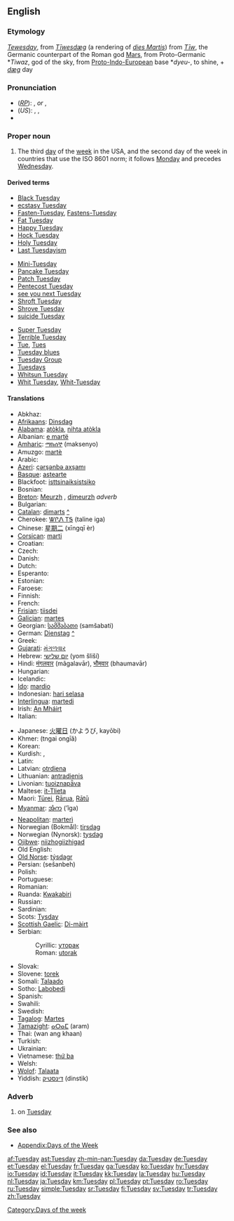 ==English==

===Etymology===
{{ME.}} ''[[Tewesday]]'', from {{OE.}} ''[[Tiwesdæg|Tīwesdæg]]'' (a rendering of {{L.}} ''[[dies Martis]]'') from ''[[w:Tiw|Tīw]]'', the Germanic counterpart of the Roman god [[Mars]], from Proto-Germanic *''Tiwaz'', god of the sky, from [[Proto-Indo-European]] base *''dyeu-'', to shine, + {{OE.}} ''[[dæg]]'' day

===Pronunciation===
*(''[[RP]]''): {{IPA|/ˈtjuːzdeɪ/}}, {{SAMPA|/"tju:zdeI/}} ''or'' {{IPA|/ˈtjuːzdɪ/}}, {{SAMPA|/"tju:zdI/}}
*(''US''): {{enPR|to͞ozʹdā}}, {{IPA|/ˈtuːzdeɪ/}}, {{SAMPA|/"tu:zdeI/}}
*{{audio|en-us-Tuesday.ogg|Audio (US)}}

===Proper noun===
{{en-proper noun|s}}

# The third [[day]] of the [[week]] in the USA, and the second day of the week in countries that use the ISO 8601 norm; it follows [[Monday]] and precedes [[Wednesday]].
<!--this is probably just an attributive use of the noun: #An appointment, person, or feeling associated with this day of the week.-->

====Derived terms====
{{top3}}
*[[Black Tuesday]]
*[[ecstasy Tuesday]]
*[[Fasten-Tuesday]], [[Fastens-Tuesday]]
*[[Fat Tuesday]]
*[[Happy Tuesday]]
*[[Hock Tuesday]]
*[[Holy Tuesday]]
*[[Last Tuesdayism]]
{{mid3}}
*[[Mini-Tuesday]]
*[[Pancake Tuesday]]
*[[Patch Tuesday]]
*[[Pentecost Tuesday]]
*[[see you next Tuesday]]<!--UK slang-->
*[[Shroft Tuesday]]
*[[Shrove Tuesday]]
*[[suicide Tuesday]]
{{mid3}}
*[[Super Tuesday]]
*[[w:Terrible Tuesday|Terrible Tuesday]]
*[[Tue]], [[Tues]]<!--abbreviation-->
*[[Tuesday blues]]
*[[Tuesday Group]]
*[[Tuesdays]]<!--adverb-->
*[[Whitsun Tuesday]]
*[[Whit Tuesday]], [[Whit-Tuesday]]
{{bottom}}

====Translations====
{{trans-top|day of the week}}
*Abkhaz: {{RUchar|[[аҩаш]]}} {{IPAchar|(aɥaš)}}
*[[Afrikaans]]: [[Dinsdag]]
*[[Alabama]]: [[atòkla]], [[nihta atòkla]]
*Albanian: [[e martë]]
*[[Amharic]]: [[ማክሰኞ]] (maksenyo)
*Amuzgo: [[martè]]
*Arabic: {{ARchar|[[الثلاثاء]]}} {{unicode|(aθ-θalaθá’)}}
*[[Azeri]]: [[çərşənbə axşamı]]
*[[Basque]]: [[astearte]]
*Blackfoot: [[isttsinaiksistsiko]]
* Bosnian: {{t+|bs|utorak|m}}
*[[Breton]]: [[Meurzh]] {{m}}, [[dimeurzh]] ''adverb''
* Bulgarian: {{t+|bg|вторник|m|tr=vtornik}}
*[[Catalan]]: [[dimarts]] {{m}} [[:ca:dimarts|^]]
*Cherokee: [[ᏔᎵᏁ ᎢᎦ]] (taline iga)
*Chinese: [[星期二]] (xīngqī èr)
*[[Corsican]]: [[marti]]
* Croatian: {{t+|hr|utorak|m}}
* Czech: {{t+|cs|úterý|n}}
* Danish: {{t+|da|tirsdag}}
* Dutch: {{t+|nl|dinsdag|m}}
* Esperanto: {{t+|eo|mardo|xs=Esperanto}}
* Estonian: {{t+|et|teisipäev}}
* Faroese: {{t+|fo|týsdagur|m|xs=Faroese}}
* Finnish: {{t+|fi|tiistai}}
* French: {{t+|fr|mardi|m}}
*[[Frisian]]: [[tiisdei]]
*[[Galician]]: [[martes]]
*Georgian: [[სამშაბათი]] (samšabati)
*German: [[Dienstag]] {{m}} [[:de:Dienstag|^]]
* Greek: {{t|el|Τρίτη|f|tr=Tríti}}
*[[Gujarati]]: [[મંગળવાર]] {{unicode|(mãgaḷavār)}}
*Hebrew: [[יום שלישי]] (yom šliší)
*Hindi: [[मंगलवार]] (mãgalavār), [[भौमवार]] (bhaumavār)
* Hungarian: {{t+|hu|kedd}}
* Icelandic: {{t+|is|þriðjudagur|m}}
*[[Ido]]: [[mardio]]
*Indonesian: [[hari selasa]]
*[[Interlingua]]: [[martedi]]
*Irish: [[An Mháirt]]
* Italian: {{t+|it|martedì|m}}
{{trans-mid}}
*Japanese: [[火曜日]] (かようび, kayōbi)
*Khmer: {{KMchar|[[ថ្ងៃអង្គារ]]}} (tngai ongīă)
*Korean: {{t+|ko|화요일|tr=hwayoil|sc=KOchar}}
*Kurdish: {{KUchar|[[سێشه‌م]]}}, {{KUchar|[[سێشه‌مه‌]]}}
* Latin: {{t+|la|dies Martis}}
*Latvian: [[otrdiena]]
*Lithuanian: [[antradienis]] {{m}}
*Livonian: [[tuoiznapǟva]]
*Maltese: [[it-Tlieta]]
*Maori: [[Tūrei]], [[Rārua]], [[Rātū]]
*[[Myanmar]]: [[အံဂာ]] (’ĩga)
*[[Neapolitan]]: [[marterì]]
*Norwegian (Bokmål): [[tirsdag]]
*Norwegian (Nynorsk): [[tysdag]]
*[[Ojibwe]]: [[niizhogiizhigad]]
* Old English: {{t-|ang|Tiwesdæg|alt=Tīwesdæg|xs=Old English}}
*[[Old Norse]]: [[týsdagr]] {{m}}
*Persian: {{FAchar|[[سه‌شنبه]]}} (sešanbeh)
* Polish: {{t+|pl|wtorek}}
* Portuguese: {{t|pt|terça-feira}}
* Romanian: {{t+|ro|marţi|f}}
*Ruanda: [[Kwakabiri]]
* Russian: {{t+|ru|вторник|m|tr=vtórnik}}
* Sardinian: {{t-|sc|martis|xs=Sardinian}}
*Scots: [[Tysday]]
*[[Scottish Gaelic]]: [[Di-màirt]] {{m}}
*Serbian:
*:Cyrillic: [[уторак#Serbian|уторак]] {{m}}
*:Roman: [[utorak#Serbian|utorak]] {{m}}
* Slovak: {{t+|sk|utorok|m}}
*Slovene: [[torek]] {{m}}
*Somali: [[Talaado]]
*Sotho: [[Labobedi]]
*Spanish: {{t+|es|martes|m}}
* Swahili: {{t|sw|jumaane|xs=Swahili}}
* Swedish: {{t+|sv|tisdag|c}}
*[[Tagalog]]: [[Martes]]
*[[Tamazight]]: [[ⴰⵔⴰⵎ]] (aram)
*Thai: {{THchar|[[วันอังคาร]]}} (wan ang khaan)
* Turkish: {{t+|tr|salı}}
* Ukrainian: {{t-|uk|вівторок|tr=vivtorok|xs=Ukrainian}}
*Vietnamese: [[thứ ba]]
* Welsh: {{t-|cy|dydd Mawrth|m|xs=Welsh}}
*[[Wolof]]: [[Talaata]]
*Yiddish: [[דינסטיק]] (dinstik)
{{trans-bottom}}

===Adverb===
{{en-adv|-}}

# on [[Tuesday]]

===See also===
*[[Appendix:Days of the Week]]

[[Category:Days of the week]]

[[af:Tuesday]]
[[ast:Tuesday]]
[[zh-min-nan:Tuesday]]
[[da:Tuesday]]
[[de:Tuesday]]
[[et:Tuesday]]
[[el:Tuesday]]
[[fr:Tuesday]]
[[ga:Tuesday]]
[[ko:Tuesday]]
[[hy:Tuesday]]
[[io:Tuesday]]
[[id:Tuesday]]
[[it:Tuesday]]
[[kk:Tuesday]]
[[la:Tuesday]]
[[hu:Tuesday]]
[[nl:Tuesday]]
[[ja:Tuesday]]
[[km:Tuesday]]
[[pl:Tuesday]]
[[pt:Tuesday]]
[[ro:Tuesday]]
[[ru:Tuesday]]
[[simple:Tuesday]]
[[sr:Tuesday]]
[[fi:Tuesday]]
[[sv:Tuesday]]
[[tr:Tuesday]]
[[zh:Tuesday]]